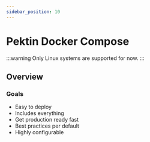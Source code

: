 ```yaml
---
sidebar_position: 10
---
```


# Pektin Docker Compose

:::warning
Only Linux systems are supported for now.
:::

## Overview

### Goals

-   Easy to deploy
-   Includes everything
-   Get production ready fast
-   Best practices per default
-   Highly configurable
